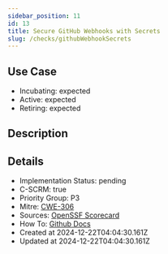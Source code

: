 ```yaml
---
sidebar_position: 11
id: 13
title: Secure GitHub Webhooks with Secrets
slug: /checks/githubWebhookSecrets
---
```


## Use Case
<!-- LEVELS:START -->
- Incubating: expected
- Active: expected
- Retiring: expected
<!-- LEVELS:END -->

<!-- DESCRIPTION:START -->
## Description
<!-- DESCRIPTION:END -->

<!-- DETAILS:START -->
## Details
- Implementation Status: pending
- C-SCRM: true
- Priority Group: P3
- Mitre: [CWE-306](https://cwe.mitre.org/data/definitions/306)
- Sources: [OpenSSF Scorecard](https://github.com/ossf/scorecard/blob/main/docs/checks.md#webhooks)
- How To: [Github Docs](https://docs.github.com/en/actions/security-guides/using-secrets-in-github-actions)
- Created at 2024-12-22T04:04:30.161Z
- Updated at 2024-12-22T04:04:30.161Z
<!-- DETAILS:END -->
